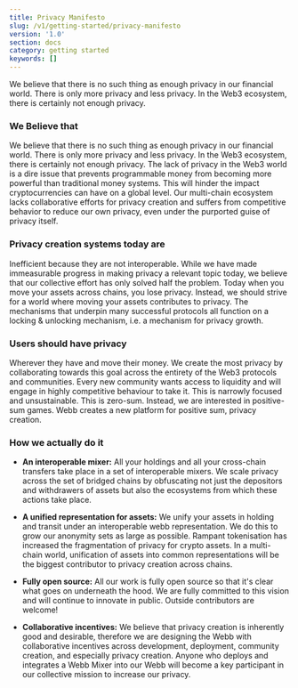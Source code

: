```yaml
---
title: Privacy Manifesto
slug: /v1/getting-started/privacy-manifesto
version: '1.0'
section: docs
category: getting started
keywords: []
---
```


We believe that there is no such thing as enough privacy in our financial world. There is only more privacy and less privacy. In the Web3 ecosystem, there is certainly not enough privacy.

### We Believe that

We believe that there is no such thing as enough privacy in our financial world. There is only more privacy and less privacy. In the Web3 ecosystem, there is certainly not enough privacy.
The lack of privacy in the Web3 world is a dire issue that prevents programmable money from becoming more powerful than traditional money systems. This will hinder the impact cryptocurrencies can have on a global level. Our multi-chain ecosystem lacks collaborative efforts for privacy creation and suffers from competitive behavior to reduce our own privacy, even under the purported guise of privacy itself.

### Privacy creation systems today are

Inefficient because they are not interoperable. While we have made immeasurable progress in making privacy a relevant topic today, we believe that our collective effort has only solved half the problem.
Today when you move your assets across chains, you lose privacy. Instead, we should strive for a world where moving your assets contributes to privacy. The mechanisms that underpin many successful protocols all function on a locking & unlocking mechanism, i.e. a mechanism for privacy growth.

### Users should have privacy

Wherever they have and move their money. We create the most privacy by collaborating towards this goal across the entirety of the Web3 protocols and communities.
Every new community wants access to liquidity and will engage in highly competitive behaviour to take it. This is narrowly focused and unsustainable.
This is zero-sum. Instead, we are interested in positive-sum games. Webb creates a new platform for positive sum, privacy creation.

### How we actually do it

- **An interoperable mixer:** All your holdings and all your cross-chain transfers take place in a set of interoperable mixers. We scale privacy across the set of bridged chains by obfuscating not just the depositors and withdrawers of assets but also the ecosystems from which these actions take place.

- **A unified representation for assets:** We unify your assets in holding and transit under an interoperable webb representation. We do this to grow our anonymity sets as large as possible. Rampant tokenisation has increased the fragmentation of privacy for crypto assets.
  In a multi-chain world, unification of assets into common representations will be the biggest contributor to privacy creation across chains.

- **Fully open source:** All our work is fully open source so that it's clear what goes on underneath the hood. We are fully committed to this vision and will continue to innovate in public. Outside contributors are welcome!

- **Collaborative incentives:** We believe that privacy creation is inherently good and desirable, therefore we are designing the Webb with collaborative incentives across development, deployment, community creation, and especially privacy creation. Anyone who deploys and integrates a Webb Mixer into our Webb will become a key participant in our collective mission to increase our privacy.
